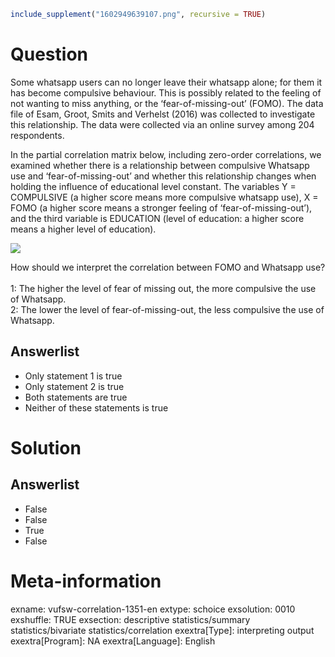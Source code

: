 ```r
include_supplement("1602949639107.png", recursive = TRUE)
```

Question
========
Some whatsapp users can no longer leave their whatsapp alone; for them
it has become compulsive behaviour. This is possibly related to the
feeling of not wanting to miss anything, or the 'fear-of-missing-out'
(FOMO). The data file of Esam, Groot, Smits and Verhelst (2016) was
collected to investigate this relationship. The data were collected via
an online survey among 204 respondents.  
  
In the partial correlation matrix below, including zero-order
correlations, we examined whether there is a relationship between
compulsive Whatsapp use and 'fear-of-missing-out' and whether this
relationship changes when holding the influence of educational level
constant. The variables Y = COMPULSIVE (a higher score means more
compulsive whatsapp use), X = FOMO (a higher score means a stronger
feeling of 'fear-of-missing-out'), and the third variable is EDUCATION
(level of education: a higher score means a higher level of
education).  
  
![](1602949639107.png)
  
How should we interpret the correlation between FOMO and Whatsapp use?  
   
1: The higher the level of fear of missing out, the more compulsive the
use of Whatsapp.  
2: The lower the level of fear-of-missing-out, the less compulsive the
use of Whatsapp.

Answerlist
----------
* Only statement 1 is true
* Only statement 2 is true
* Both statements are true
* Neither of these statements is true

Solution
========


Answerlist
----------
* False
* False
* True
* False

Meta-information
================
exname: vufsw-correlation-1351-en
extype: schoice
exsolution: 0010
exshuffle: TRUE
exsection: descriptive statistics/summary statistics/bivariate statistics/correlation
exextra[Type]: interpreting output
exextra[Program]: NA
exextra[Language]: English
